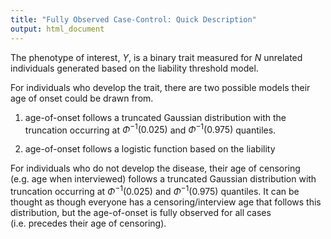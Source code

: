 ```yaml
---
title: "Fully Observed Case-Control: Quick Description"
output: html_document
---
```

The phenotype of interest, $Y$, is a binary trait measured for $N$ unrelated individuals generated based on the liability threshold model. 

For individuals who develop the trait, there are two possible models their age of onset could be drawn from.

1. age-of-onset follows a truncated Gaussian distribution with the truncation occurring at $\Phi^{-1}(0.025)$ and $\Phi^{-1}(0.975)$ quantiles.
  
2. age-of-onset follows a logistic function based on the liability

For individuals who do not develop the disease, their age of censoring (e.g. age when interviewed) follows a truncated Gaussian distribution with truncation occurring at $\Phi^{-1}(0.025)$ and $\Phi^{-1}(0.975)$ quantiles. It can be thought as though everyone has a censoring/interview age that follows this distribution, but the age-of-onset is fully observed for all cases (i.e. precedes their age of censoring).